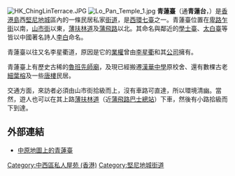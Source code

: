 [[File:HK_ChingLinTerrace.JPG|thumb]]
[[File:Lo_Pan_Temple_1.jpg|thumb]]
'''青蓮臺'''（通'''青蓮台'''，{{lang-en|Ching Lin Terrace}}）是[[香港島|香港島]]西[[堅尼地城|堅尼地城]]區內的一條民居私家[[街道|街道]]，是[[西環七臺|西環七臺]]之一。青蓮臺位置在[[卑路乍街|卑路乍街]]以南，[[山市街|山市街]]以東，[[薄扶林道|薄扶林道]]及[[蒲飛路|蒲飛路]]以北。其命名與鄰近的[[學士臺|學士臺]]、[[太白臺|太白臺]]等皆以中國著名詩人[[李白|李白]]命名。

青蓮臺以往又名李星衢道，原因是它的[[業權|業權]]曾由[[李星衢|李星衢]]和其[[公司|公司]]擁有。

青蓮臺上有歷史古稀的[[魯班先師廟|魯班先師廟]]，及現已經搬遷[[漢華中學|漢華中學]]原校舍、還有數棵古老[[細葉榕|細葉榕]]及一些[[唐樓|唐樓]]民居。

交通方面，來訪者必須由山市街拾級而上，沒有車路可直達，所以環境清幽。當然，遊人也可以在其上路[[薄扶林道|薄扶林道]]（近[[蒲飛路巴士總站|蒲飛路巴士總站]]）下車，然後有小路拾級而下到達。

==外部連結==
*[http://www.centamap.com/scripts/centamap2.asp?lg=B5&cx=831593&cy=815977&zm=2&mx=831593&my=815977&ms=2&sx=831593&sy=815977&ss=0&sl=&vm=&lb=&ly= 中原地圖上的青蓮臺]

{{HK-trans-stub}}
[[Category:中西區私人屋苑_(香港)|Category:中西區私人屋苑 (香港)]]
[[Category:堅尼地城街道|Category:堅尼地城街道]]
